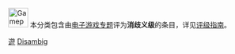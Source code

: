 {{Empty category}}

[[Image:Gamepad.svg|40px]] 本分类包含由[[Wikipedia:电子游戏专题|电子游戏专题]]评为<span style="background-color: {{class/colour|Disambig}};">'''消歧义级'''</span>的条目，详见[[Wikipedia:电子游戏专题/评级|评级指南]]。

{{Cat class|topic=电子游戏}}

[[Category:消歧义级条目|遊]]
[[Category:各等级电子游戏条目|Disambig]]